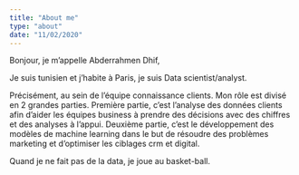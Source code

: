 ```yaml
---
title: "About me"
type: "about"
date: "11/02/2020"
---
```



Bonjour, je m'appelle Abderrahmen Dhif,

Je suis tunisien et j'habite à Paris, je suis Data scientist/analyst.

Précisément, au sein de l'équipe connaissance clients. Mon rôle est divisé en 2 grandes parties. Première partie, c'est l'analyse des données clients afin d'aider les équipes business à prendre des décisions avec des chiffres et des analyses à l'appui. Deuxième partie, c'est le développement des modèles de machine learning dans le but de résoudre des problèmes marketing et d'optimiser les ciblages crm et digital.

Quand je ne fait pas de la data, je joue au basket-ball.